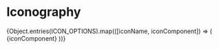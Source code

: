 
<Meta title="UI/Iconography" />

# Iconography

<IconGallery>
    {Object.entries(ICON_OPTIONS).map(([iconName, iconComponent]) => (
        <IconItem name={iconName} key={iconName}>
            {iconComponent}
        </IconItem>
    ))}
</IconGallery>
